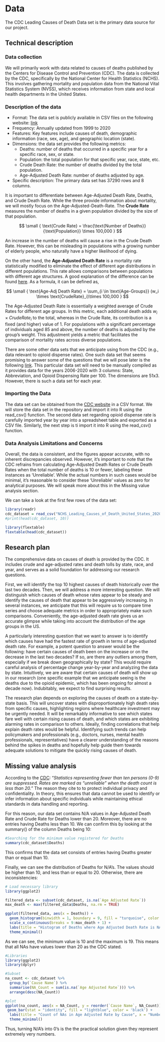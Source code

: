 # Data

The CDC Leading Causes of Death Data set is the primary data source for our project.

## Technical description

### Data collection

We will primarily work with data related to causes of deaths published by the Centers for Disease Control and Prevention (CDC). The data is collected by the CDC, specifically by the National Center for Health Statistics (NCHS). This involves gathering mortality and population data from the National Vital Statistics System (NVSS), which receives information from state and local health departments in the United States.

### Description of the data

-   Format: The data set is publicly available in CSV files on the following website: [link](https://wonder.cdc.gov/ucd-icd10.html)
-   Frequency: Annually updated from 1999 to 2020
-   Features: Key features include causes of death, demographic information (race, sex, age), and geographic location (state).
-   Dimensions: the data set provides the following metrics:
    -   Deaths: number of deaths that occurred in a specific year for a specific race, sex, or state.
    -   Population: the total population for that specific year, race, state, etc.
    -   Crude Death Rate: the number of deaths divided by the total population.
    -   Age-Adjusted Death Rate: number of deaths adjusted by age.
-   Specific description: The primary data set has 37290 rows and 8 columns.

It is important to differentiate between Age-Adjusted Death Rate, Deaths, and Crude Death Rate. While the three provide information about mortality, we will mostly focus on the Age-Adjusted-Death-Rate. The **Crude Rate** measures the number of deaths in a given population divided by the size of that population.

$$
\small { \text{Crude Rate} = \frac{\text{Number of Deaths}}{\text{Population}} \times 100,000 }
$$

An increase in the number of deaths will cause a rise in the Crude Death Rate. However, this can be misleading in populations with a growing number of elderly people, who naturally have a higher likelihood of dying.

On the other hand, the **Age-Adjusted Death Rate** is a mortality rate statistically modified to eliminate the effect of different age distributions in different populations. This rate allows comparisons between populations with different age structures. A good explanation of the difference can be found [here](https://www.health.ny.gov/diseases/chronic/ageadj.htm). As a formula, it can be defined as,

$$
\small { \text{Age-Adj Death Rate} = \sum_{i \in \text{Age-Groups}} (w_i \times \text{CrudeRate}_i)\times 100,000 }
$$

The Age-Adjusted Death Rate is essentially a weighted average of Crude Rates for different age groups. In this metric, each additional death adds $w_i\times CrudeRate_i$ to the total, whereas in the Crude Rate, its contribution is a fixed (and higher) value of $1$. For populations with a significant percentage of individuals aged 85 and above, the number of deaths is adjusted by the group's weight. This adjustment yields a metric that facilitates the comparison of mortality rates across diverse populations.

There are some other data sets that we anticipate using from the CDC (e.g., data relevant to opioid dispense rates). One such data set that seems promising to answer some of the questions that we will pose later is the following [link](https://www.cdc.gov/drugoverdose/rxrate-maps/state2020.html). This particular data set will need to be manually compiled as it provides data for the years 2006-2020 with 3 columns: State, Abbreviation, and Opioid Dispensing Rate per 100. The dimensions are 51x3. However, there is such a data set for each year.

### Importing the Data

The data set can be obtained from the [CDC website](https://wonder.cdc.gov/ucd-icd10.html) in a CSV format. We will store the data set in the repository and import it into R using the read_csv() function. The second data set regarding opioid dispense rate is carefully imported year by year into a spreadsheet table and exported as a CSV file. Similarly, the next step is ti import it into R using the read_csv() function.

### Data Analysis Limitations and Concerns

Overall, the data is consistent, and the figures appear accurate, with no inherent discrepancies observed. However, it's important to note that the CDC refrains from calculating Age-Adjusted Death Rates or Crude Death Rates when the total number of deaths is 10 or fewer, labeling these instances as 'Unreliable'. While the actual numbers in such cases would be minimal, it's reasonable to consider these 'Unreliable' values as zero for analytical purposes. We will speak more about this in the Missing value analysis section.

We can take a look at the first few rows of the data set:

```r
library(readr)
cdc_dataset = read_csv("NCHS_Leading_Causes_of_Death_United_States_2020.csv")
#print(head(cdc_dataset, 10))

library(flextable)
flextable(head(cdc_dataset))


```

## Research plan

The comprehensive data on causes of death is provided by the CDC. It includes crude and age-adjusted rates and death tolls by state, race, and year, and serves as a solid foundation for addressing our research questions.

First, we will identify the top 10 highest causes of death historically over the last two decades. Then, we will address a more interesting question. We will distinguish which causes of death whose rates appear to be steady and identify the causes of death that appear to be aggressively increasing. In several instances, we anticipate that this will require us to compare time series and choose adequate metrics in order to appropriately make such comparisons. Conveniently, the age-adjusted death rate gives us an accurate glimpse while taking into account the distribution of the age groups in the US.

A particularly interesting question that we want to answer is to identify which causes have had the fastest rate of growth in terms of age-adjusted death rate. For example, a potent question to answer would be the following: have certain causes of death been on the increase or on the decrease in the last two decades? If so, are there any outliers among them, especially if we break down geographically by state? This would require careful analysis of percentage change year-by-year and analyzing the data by state. Intuitively, we are aware that certain causes of death will show up in our research (one specific example that we anticipate seeing is the deaths due to the opioid epidemic, which has been ongoing for almost a decade now). Indubitably, we expect to find surprising results.

The research plan depends on exploring the causes of death on a state-by-state basis. This will uncover states with disproportionately high death rates from specific causes, highlighting regions where healthcare investment may be urgently needed. It will be remarkably informative to see which states fare well with certain rising causes of death, and which states are exhibiting alarming rates in comparison to others. Ideally, finding correlations that help explain death rates would be helpful. Identifying such trends can help policymakers and professionals (e.g., doctors, nurses, mental health professionals, representatives) have a clearer understanding of the reasons behind the spikes in deaths and hopefully help guide them towards adequate solutions to mitigate the quickly rising causes of death.

## Missing value analysis

According to the [CDC](https://wonder.cdc.gov/wonder/help/ucd.html): "*Statistics representing fewer than ten persons (0-9) are suppressed. Rates are marked as "unreliable" when the death count is less than 20."* The reason they cite to to protect individual privacy and confidentiality. In theory, this ensures that data cannot be used to identify or infer information about specific individuals while maintaining ethical standards in data handling and reporting.

For this reason, our data set contains N/A values in Age-Adjusted Death Rate and Crude Rate for Deaths lower than 20. Moreover, there are no entries having Deaths less than 10. We can confirm this by looking at the summary() of the column Deaths being 10:

```r
#Searching for the minimum value registered for Deaths
summary(cdc_dataset$Deaths)
```

This confirms that the data set consists of entries having Deaths greater than or equal than 10.

Finally, we can see the distribution of Deaths for N/A's. The values should be higher than 10, and less than or equal to 20. Otherwise, there are inconsistencies:

```r
# Load necessary library
library(ggplot2)

filtered_data <- subset(cdc_dataset, is.na(`Age Adjusted Rate`))
max_death <- max(filtered_data$Deaths, na.rm = TRUE)

ggplot(filtered_data, aes(x = Deaths)) +
  geom_histogram(binwidth = 1, boundary = 9, fill = "turquoise", color = "black") +
  scale_x_continuous(breaks = 9:max_death + 1) +
  labs(title = "Histogram of Deaths where Age Adjusted Death Rate is NA", x = "Deaths", y = "Frequency")+
  theme_minimal()

```

As we can see, the minimum value is 10 and the maximum is 19. This means that all NAs have values lower than 20 as the CDC stated.

```r
#Libraries
library(ggplot2)
library(dplyr)

#Subset
na_count <- cdc_dataset %>%
  group_by(`Cause Name`) %>%
  summarise(NA_Count = sum(is.na(`Age Adjusted Rate`))) %>%
  arrange(desc(NA_Count))

#plot
ggplot(na_count, aes(x = NA_Count, y = reorder(`Cause Name`, NA_Count))) +
 geom_bar(stat = "identity", fill = "lightblue", color = 'black') +
  labs(title = "Count of NAs in Age Adjusted Rate by Cause", x = "Number of NAs", y = "Cause Name") +
  theme_minimal()


```

Thus, turning N/A's into 0's is the the practical solution given they represent extremely very numbers.
